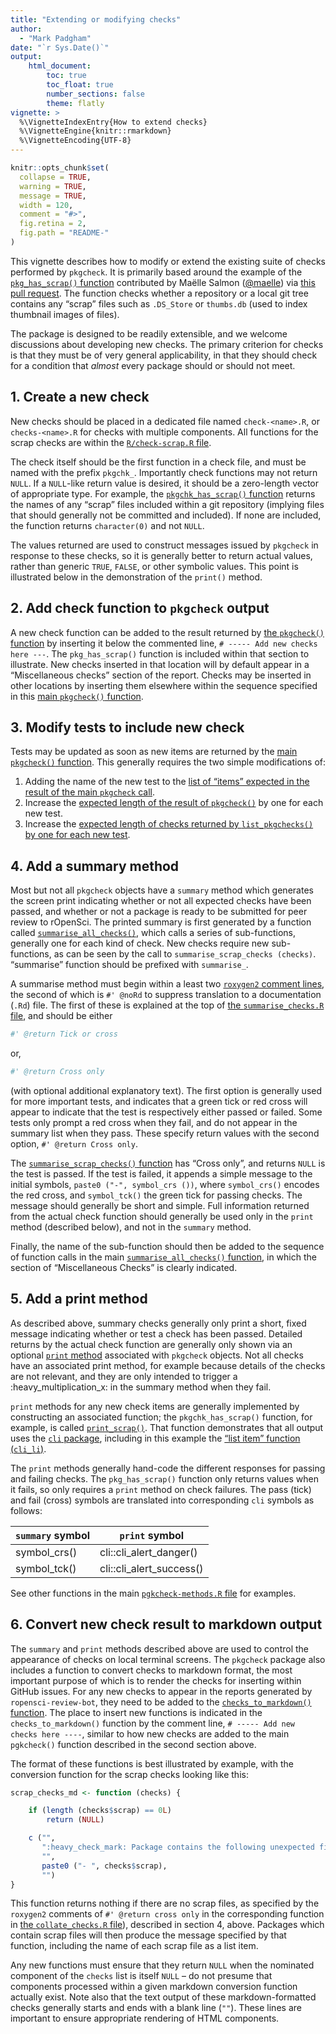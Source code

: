 ```yaml
---
title: "Extending or modifying checks"
author: 
  - "Mark Padgham"
date: "`r Sys.Date()`"
output: 
    html_document:
        toc: true
        toc_float: true
        number_sections: false
        theme: flatly
vignette: >
  %\VignetteIndexEntry{How to extend checks}
  %\VignetteEngine{knitr::rmarkdown}
  %\VignetteEncoding{UTF-8}
---
```


```r
knitr::opts_chunk$set(
  collapse = TRUE,
  warning = TRUE,
  message = TRUE,
  width = 120,
  comment = "#>",
  fig.retina = 2,
  fig.path = "README-"
)
```

This vignette describes how to modify or extend the existing suite of checks
performed by `pkgcheck`. It is primarily based around the example of the
[`pkg_has_scrap()`
function](https://github.com/ropensci-review-tools/pkgcheck/blob/d02dcb630e5f38f599b6186580001510ffc5b314/R/misc-checks.R#L347-L368)
contributed by Maëlle Salmon ([\@maelle](https://github.com/maelle)) via [this
pull request](https://github.com/ropensci-review-tools/pkgcheck/pull/27). The
function checks whether a repository or a local git tree contains any "scrap"
files such as `.DS_Store` or `thumbs.db` (used to index thumbnail images of
files).

The package is designed to be readily extensible, and we welcome discussions
about developing new checks. The primary criterion for checks is that they must
be of very general applicability, in that they should check for a condition
that *almost* every package should or should not meet.

## 1. Create a new check

New checks should be placed in a dedicated file named `check-<name>.R`, or
`checks-<name>.R` for checks with multiple components. All functions for the
scrap checks are within the [`R/check-scrap.R`
file](https://github.com/ropensci-review-tools/pkgcheck/blob/main/R/check-scrap.R).

The check itself should be the first function in a check file, and must be
named with the prefix `pkgchk_`. Importantly check functions may not return
`NULL`. If a `NULL`-like return value is desired, it should be a zero-length
vector of appropriate type. For example, the [`pkgchk_has_scrap()`
function](https://github.com/ropensci-review-tools/pkgcheck/blob/main/R/check-scrap.R)
returns the names of any "scrap" files included within a git repository
(implying files that should generally not be committed and included). If none
are included, the function returns `character(0)` and not `NULL`.

The values returned are used to construct messages issued by `pkgcheck` in
response to these checks, so it is generally better to return actual values,
rather than generic `TRUE`, `FALSE`, or other symbolic values. This point is
illustrated below in the demonstration of the `print()` method.


## 2. Add check function to `pkgcheck` output

A new check function can be added to the result returned by [the `pkgcheck()`
function](https://github.com/ropensci-review-tools/pkgcheck/blob/main/R/pkgcheck-fn.R)
by inserting it below the commented line, `# ----- Add new checks here ---`.
The `pkg_has_scrap()` function is included within that section to illustrate.
New checks inserted in that location will by default appear in a "Miscellaneous
checks" section of the report. Checks may be inserted in other locations by
inserting them elsewhere within the sequence specified in this [main
`pkgcheck()`
function](https://github.com/ropensci-review-tools/pkgcheck/blob/main/R/pkgcheck-fn.R).

## 3. Modify tests to include new check

Tests may be updated as soon as new items are returned by the [main
`pkgcheck()`
function](https://github.com/ropensci-review-tools/pkgcheck/blob/main/R/pkgcheck-fn.R).
This generally requires the two simple modifications of:

1. Adding the name of the new test to the [list of "items" expected in the
   result of the main `pkgcheck`
   call](https://github.com/ropensci-review-tools/pkgcheck/blob/852af21d856618161e86b4cf615cabf6199cec53/tests/testthat/test-pkgcheck.R#L29-L43).
2. Increase the [expected length of the result of
   `pkgcheck()`](https://github.com/ropensci-review-tools/pkgcheck/blob/852af21d856618161e86b4cf615cabf6199cec53/tests/testthat/test-bg.R#L38)
   by one for each new test. 
3. Increase the [expected length of checks returned by `list_pkgchecks()` by
   one for each new
   test](https://github.com/ropensci-review-tools/pkgcheck/blob/852af21d856618161e86b4cf615cabf6199cec53/tests/testthat/test-list-checks.R#L9).

## 4. Add a summary method

Most but not all `pkgcheck` objects have a `summary` method which generates the
screen print indicating whether or not all expected checks have been passed,
and whether or not a package is ready to be submitted for peer review to
rOpenSci. The printed summary is first generated by a function called
[`summarise_all_checks()`](https://github.com/ropensci-review-tools/pkgcheck/blob/main/R/summarise-checks.R),
which calls a series of sub-functions, generally one for each kind of check.
New checks require new sub-functions, as can be seen by the call to
`summarise_scrap_checks (checks)`. "summarise" function should be prefixed with
`summarise_`.

A summarise method must begin within a least two [`roxygen2` comment
lines](https://roxygen2.r-lib.org), the second of which is `#' @noRd` to
suppress translation to a documentation (`.Rd`) file. The first of these is
explained at the top of [the `summarise_checks.R`
file](https://github.com/ropensci-review-tools/pkgcheck/blob/main/R/summarise-checks.R),
and should be either 
```r
#' @return Tick or cross
```
or,
```r
#' @return Cross only
```
(with optional additional explanatory text). The first option is generally used
for more important tests, and indicates that a green tick or red cross will
appear to indicate that the test is respectively either passed or failed. Some
tests only prompt a red cross when they fail, and do not appear in the summary
list when they pass. These specify return values with the second option, `#'
@return Cross only`.

The [`summarise_scrap_checks()`
function](https://github.com/ropensci-review-tools/pkgcheck/blob/main/R/check-scrap.R)
has "Cross only", and returns `NULL` is the test is passed. If the test is
failed, it appends a simple message to the initial symbols, `paste0 ("-",
symbol_crs ())`, where `symbol_crs()` encodes the red cross, and `symbol_tck()`
the green tick for passing checks. The message should generally be short and
simple. Full information returned from the actual check function should
generally be used only in the `print` method (described  below), and not in the
`summary` method.

Finally, the name of the sub-function should then be added to the sequence of
function calls in the main [`summarise_all_checks()`
function](https://github.com/ropensci-review-tools/pkgcheck/blob/main/R/summarise-checks.R),
in which the section of "Miscellaneous Checks" is clearly indicated.


## 5. Add a print method

As described above, summary checks generally only print a short, fixed message
indicating whether or test a check has been passed. Detailed returns by the
actual check function are generally only shown via an optional [`print`
method](https://github.com/ropensci-review-tools/pkgcheck/blob/main/R/pkgcheck-methods.R)
associated with `pkgcheck` objects. Not all checks have an associated print
method, for example because details of the checks are not relevant, and they
are only intended to trigger a :heavy_multiplication_x: in the summary method
when they fail.

`print` methods for any new check items
are generally implemented by constructing an associated function; the
`pkgchk_has_scrap()` function, for example, is called
[`print_scrap()`](https://github.com/ropensci-review-tools/pkgcheck/blob/main/R/check-scrap.R).
That function demonstrates that all output uses the [`cli`
package](https://cli.r-lib.org), including in this example the ["list item"
function (`cli_li`)](https://cli.r-lib.org/reference/cli_li.html).

The `print` methods generally hand-code the different responses for passing and
failing checks. The `pkg_has_scrap()` function only returns values when it
fails, so only requires a `print` method on check failures. The pass (tick) and
fail (cross) symbols are translated into corresponding `cli` symbols as
follows:

`summary` symbol | `print` symbol
--- | ---
symbol_crs() | cli::cli_alert_danger()
symbol_tck() | cli::cli_alert_success()

See other functions in the main [`pgkcheck-methods.R`
file](https://github.com/ropensci-review-tools/pkgcheck/blob/main/R/pkgcheck-methods.R)
for examples.

## 6. Convert new check result to markdown output

The `summary` and `print` methods described above are used to control the
appearance of checks on local terminal screens. The `pkgcheck` package also
includes a function to convert checks to markdown format, the most important
purpose of which is to render the checks for inserting within GitHub issues.
For any new checks to appear in the reports generated by `ropensci-review-bot`,
they need to be added to the [`checks_to_markdown()`
function](https://github.com/ropensci-review-tools/pkgcheck/blob/main/R/format-checks.R).
The place to insert new functions is indicated in the `checks_to_markdown()`
function by the comment line, `# ----- Add new checks here ----`, similar to
how new checks are added to the main `pgkcheck()` function described in the
second section above.

The format of these functions is best illustrated by example, with the
conversion function for the scrap checks looking like this:

```r
scrap_checks_md <- function (checks) {

    if (length (checks$scrap) == 0L)
        return (NULL)

    c ("",
       ":heavy_check_mark: Package contains the following unexpected files:",
       "",
       paste0 ("- ", checks$scrap),
       "")
}
```

This function returns nothing if there are no scrap files, as specified by the
`roxygen2` comments of `#' @return cross only` in the corresponding function in
[the `collate_checks.R`
file](https://github.com/ropensci-review-tools/pkgcheck/blob/main/R/collate-checks.R)),
described in section 4, above. Packages which contain scrap files will then
produce the message specified by that function, including the name of each
scrap file as a list item.

Any new functions must ensure that they return `NULL` when the nominated
component of the `checks` list is itself `NULL` -- do not presume that
components processed within a given markdown conversion function actually
exist. Note also that the text output of these markdown-formatted checks
generally starts and ends with a blank line (`""`). These lines are important
to ensure appropriate rendering of HTML components.
